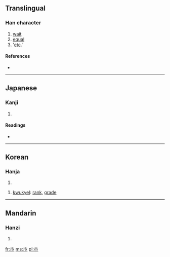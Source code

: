 {{also|等}}
==Translingual==

===Han character===
{{Han char|rn=75|rad=木|as=00|sn=4|four=|canj=木金 (DC), X木金 (XDC), 十金(JC)}}

# [[wait]]
# [[equal]]
# '[[etc]].'

====References====
* {{Han ref|kx=0509.011|dkj=14415|hdz=21149.061|uh=6729|ud=26409}}

----

==Japanese==

===Kanji===
{{ja-kanji|grade=|rs=木00}}

# {{defn|Japanese|sort=木00}}

====Readings====
* {{ja-readings|on=[[とう]] (tō)|kun=[[ひとしい]] (hitoshii), [[など]] (nado), [[ら]] (ra)}}

----

==Korean==

===Hanja===
{{ko-hanja|hangeul=등|eumhun=[[무리]] 등  |rv=deung|mr=tŭng|y=tung}}

# {{defn|Korean|sort=木00}}

# [[kwukyel]]: [[rank]], [[grade]]

----

==Mandarin==

===Hanzi===
{{cmn-hanzi|pin=[[děng]] ([[deng3]])|wg=teng<sup>3</sup>}}

# {{defn|Mandarin|sort=木00}}

[[fr:朩]]
[[ms:朩]]
[[pl:朩]]